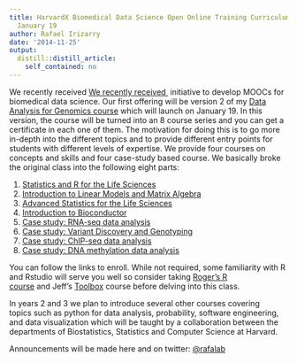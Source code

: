 ```yaml
---
title: HarvardX Biomedical Data Science Open Online Training Curriculum launches on
  January 19
author: Rafael Irizarry
date: '2014-11-25'
output:
  distill::distill_article:
    self_contained: no
---
```


We recently received [We recently received ](http://bd2k.nih.gov/FY14/COE/COE.html#sthash.ESkvsyrj.dpbs) initiative to develop MOOCs for biomedical data science. Our first offering will be version 2 of my [Data Analysis for Genomics course](http://simplystatistics.org/posts/2014-03-31-data-analysis-for-genomic-edx-course/) which will launch on January 19. In this version, the course will be turned into an 8 course series and you can get a certificate in each one of them. The motivation for doing this is to go more in-depth into the different topics and to provide different entry points for students with different levels of expertise. We provide four courses on concepts and skills and four case-study based course. We basically broke the original class into the following eight parts:

  1. [Statistics and R for the Life Sciences](https://www.edx.org/course/statistics-with-r-for-life-sciences-harvardx-ph525-1x#.VHTQgmTF86B)
  2. [Introduction to Linear Models and Matrix Algebra](https://www.edx.org/course/introduction-to-linear-models-and-matrix-algebra-harvardx-ph525-2x#.VHTQxGTF86B)
  3. [Advanced Statistics for the Life Sciences](https://www.edx.org/course/advanced-statistics-for-the-life-sciences-harvardx-ph525-3x#.VHTQ0GTF86B)
  4. [Introduction to Bioconductor](https://www.edx.org/course/introduction-to-bioconductor-harvardx-ph525-4x#.VHTQ22TF86B)
  5. [Case study: RNA-seq data analysis](https://www.edx.org/course/case-study-rna-seq-data-analysis-harvardx-ph525-5x#.VHTQ5mTF86B)
  6. [Case study: Variant Discovery and Genotyping](https://www.edx.org/course/case-study-variant-discovery-and-genotyping-harvardx-ph525-6x#.VHTQ-WTF86B)
  7. [Case study: ChIP-seq data analysis](https://www.edx.org/course/case-study-chip-seq-data-analysis-harvardx-ph525-7x#.VHTRBWTF86B)
  8. [Case study: DNA methylation data analysis](https://www.edx.org/course/case-study-dna-methylation-data-analysis-harvardx-ph525-8x#.VHTREmTF86B)

You can follow the links to enroll. While not required, some familiarity with R and Rstudio will serve you well so consider taking [Roger's R course](https://www.coursera.org/course/rprog) and Jeff's [Toolbox](https://www.coursera.org/course/datascitoolbox) course before delving into this class.

In years 2 and 3 we plan to introduce several other courses covering topics such as python for data analysis, probability, software engineering, and data visualization which will be taught by a collaboration between the departments of Biostatistics, Statistics and Computer Science at Harvard.

Announcements will be made here and on twitter: [@rafalab](https://twitter.com/rafalab)

&nbsp;
